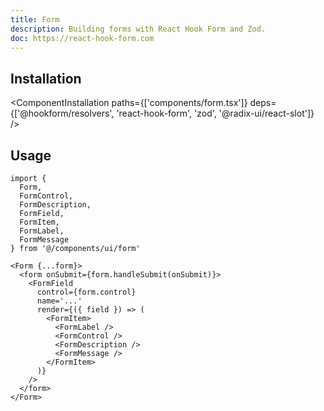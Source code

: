 ```yaml
---
title: Form
description: Building forms with React Hook Form and Zod.
doc: https://react-hook-form.com
---
```


<ComponentPreview name='form/form' />


## Installation

<ComponentInstallation paths={['components/form.tsx']} deps={['@hookform/resolvers', 'react-hook-form', 'zod', '@radix-ui/react-slot']} />

## Usage

```tsx
import {
  Form,
  FormControl,
  FormDescription,
  FormField,
  FormItem,
  FormLabel,
  FormMessage
} from '@/components/ui/form'
```

```tsx
<Form {...form}>
  <form onSubmit={form.handleSubmit(onSubmit)}>
    <FormField
      control={form.control}
      name='...'
      render={({ field }) => (
        <FormItem>
          <FormLabel />
          <FormControl />
          <FormDescription />
          <FormMessage />
        </FormItem>
      )}
    />
  </form>
</Form>
```
